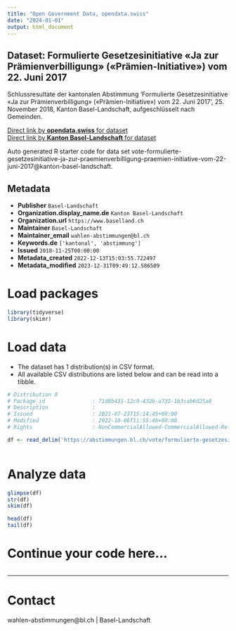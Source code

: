 ```yaml
---
title: "Open Government Data, opendata.swiss"
date: "2024-01-01"
output: html_document
---
```


## Dataset: Formulierte Gesetzesinitiative «Ja zur Prämienverbilligung» («Prämien-Initiative») vom 22. Juni 2017

Schlussresultate der kantonalen Abstimmung 'Formulierte Gesetzesinitiative «Ja zur Prämienverbilligung» («Prämien-Initiative») vom 22. Juni 2017', 25. November 2018, Kanton Basel-Landschaft, aufgeschlüsselt nach Gemeinden.

[Direct link by **opendata.swiss** for dataset](https://opendata.swiss/de/dataset/formulierte-gesetzesinitiative-ja-zur-pramienverbilligung-pramien-initiative-vom-22-juni-2017)<br>
[Direct link by **Kanton Basel-Landschaft** for dataset](https://abstimmungen.bl.ch/vote/formulierte-gesetzesinitiative-ja-zur-praemienverbilligung-praemien-initiative-vom-22-juni-2017/data)

Auto generated R starter code for data set vote-formulierte-gesetzesinitiative-ja-zur-praemienverbilligung-praemien-initiative-vom-22-juni-2017@kanton-basel-landschaft.

## Metadata

- **Publisher** `Basel-Landschaft`
- **Organization.display_name.de** `Kanton Basel-Landschaft`
- **Organization.url** `https://www.baselland.ch`
- **Maintainer** `Basel-Landschaft`
- **Maintainer_email** `wahlen-abstimmungen@bl.ch`
- **Keywords.de** `['kantonal', 'abstimmung']`
- **Issued** `2018-11-25T00:00:00`
- **Metadata_created** `2022-12-13T15:03:55.722497`
- **Metadata_modified** `2023-12-31T09:49:12.586509`


# Load packages

```r

library(tidyverse)
library(skimr)

```

# Load data

-   The dataset has 1 distribution(s) in CSV format.
-   All available CSV distributions are listed below and can be read into a tibble.

```r

# Distribution 0
# Package_id               : 71d8b431-12c9-432b-a731-1b3cab6d25a8
# Description              : 
# Issued                   : 2021-07-23T15:14:45+00:00
# Modified                 : 2022-10-06T11:55:46+00:00
# Rights                   : NonCommercialAllowed-CommercialAllowed-ReferenceRequired

df <- read_delim('https://abstimmungen.bl.ch/vote/formulierte-gesetzesinitiative-ja-zur-praemienverbilligung-praemien-initiative-vom-22-juni-2017/data-csv')



```

# Analyze data

```r

glimpse(df)
str(df)
skim(df)

head(df)
tail(df)

```

# Continue your code here...

```r

```

------------------------------------------------------------------------

# Contact

wahlen-abstimmungen@bl.ch | Basel-Landschaft
